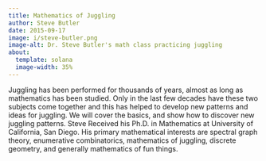 ```yaml
---
title: Mathematics of Juggling
author: Steve Butler
date: 2015-09-17
image: i/steve-butler.png
image-alt: Dr. Steve Butler's math class practicing juggling
about:
  template: solana
  image-width: 35%
---
```


Juggling has been performed for thousands of years, almost as long as
mathematics has been studied. Only in the last few decades have these two
subjects come together and this has helped to develop new patterns and ideas
for juggling. We will cover the basics, and show how to discover new juggling
patterns. Steve Received his Ph.D. in Mathematics at University of California,
San Diego. His primary mathematical interests are spectral graph theory,
enumerative combinatorics, mathematics of juggling, discrete geometry, and
generally mathematics of fun things.
